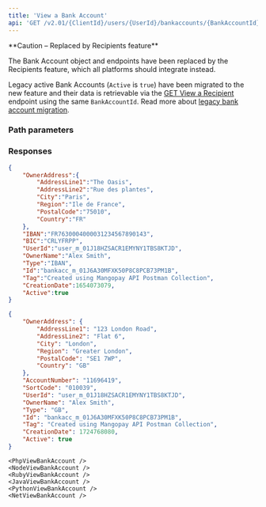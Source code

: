 ```yaml
---
title: 'View a Bank Account'  
api: 'GET /v2.01/{ClientId}/users/{UserId}/bankaccounts/{BankAccountId}'  
---
```



  

<Warning>
**Caution – Replaced by Recipients feature**

The Bank Account object and endpoints have been replaced by the Recipients feature, which all platforms should integrate instead.

Legacy active Bank Accounts (`Active` is `true`) have been migrated to the new feature and their data is retrievable via the [GET View a Recipient](/api-reference/recipients/view-recipient) endpoint using the same `BankAccountId`. Read more about [legacy bank account migration](/payouts#migration-of-legacy-bank-accounts).
</Warning>

### Path parameters  

<BankAccountId />  

### Responses  

<AccordionGroup>

<Accordion title="200 - IBAN-type">  

<OwnerAddressResponse />  

<IBANResponse />  

<BICResponse />  

<UserId1Response />  

<OwnerNameResponse />  

<Type5Response />  

<IdResponse />  

<Tag4Response />  

<CreationDateResponse />  

<ActiveResponse />

</Accordion>

<Accordion title="200 - GB-type">  

<OwnerAddressResponse />  

<AccountNumber1Response />  

<SortCodeResponse />  

<UserId1Response />  

<OwnerNameResponse />  

<Type5Response />  

<IdResponse />  

<Tag4Response />  

<CreationDateResponse />  

<ActiveResponse />

</Accordion>

</AccordionGroup>  

<ResponseExample>  

```json 200 - IBAN-type
{
    "OwnerAddress":{
        "AddressLine1":"The Oasis",
        "AddressLine2":"Rue des plantes",
        "City":"Paris",
        "Region":"Ile de France",
        "PostalCode":"75010",
        "Country":"FR"
    },
    "IBAN":"FR7630004000031234567890143",
    "BIC":"CRLYFRPP",
    "UserId":"user_m_01J18HZSACR1EMYNY1TBS8KTJD",
    "OwnerName":"Alex Smith",
    "Type":"IBAN",
    "Id":"bankacc_m_01J6A30MFXK50P8C8PCB73PM1B",
    "Tag":"Created using Mangopay API Postman Collection",
    "CreationDate":1654073079,
    "Active":true
}  
```

```json 200 - GB-type
{
    "OwnerAddress": {
        "AddressLine1": "123 London Road",
        "AddressLine2": "Flat 6",
        "City": "London",
        "Region": "Greater London",
        "PostalCode": "SE1 7WP",
        "Country": "GB"
    },
    "AccountNumber": "11696419",
    "SortCode": "010039",
    "UserId": "user_m_01J18HZSACR1EMYNY1TBS8KTJD",
    "OwnerName": "Alex Smith",
    "Type": "GB",
    "Id": "bankacc_m_01J6A30MFXK50P8C8PCB73PM1B",
    "Tag": "Created using Mangopay API Postman Collection",
    "CreationDate": 1724768080,
    "Active": true
}
```

</ResponseExample>  

<RequestExample>  
  
    <PhpViewBankAccount />
    <NodeViewBankAccount />
    <RubyViewBankAccount />
    <JavaViewBankAccount />
    <PythonViewBankAccount />
    <NetViewBankAccount />
  
</RequestExample>